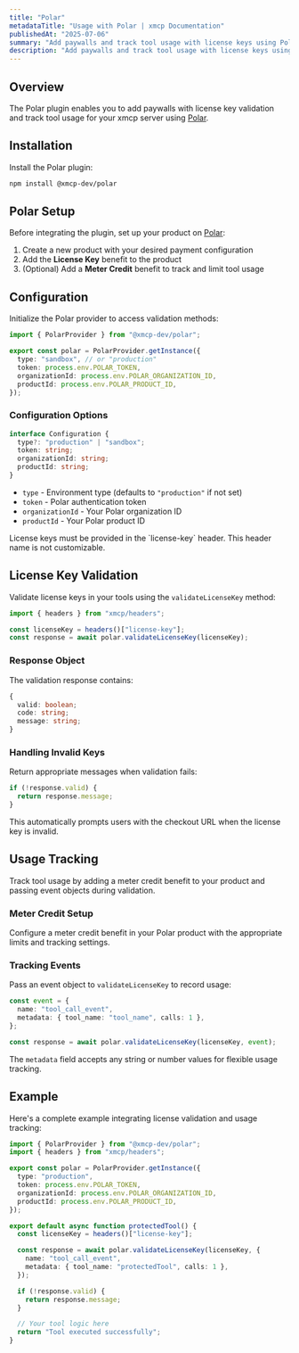 ```yaml
---
title: "Polar"
metadataTitle: "Usage with Polar | xmcp Documentation"
publishedAt: "2025-07-06"
summary: "Add paywalls and track tool usage with license keys using Polar"
description: "Add paywalls and track tool usage with license keys using Polar"
---
```


## Overview

The Polar plugin enables you to add paywalls with license key validation and track tool usage for your xmcp server using [Polar](https://polar.sh/).

## Installation

Install the Polar plugin:

```bash
npm install @xmcp-dev/polar
```

## Polar Setup

Before integrating the plugin, set up your product on [Polar](https://polar.sh/):

1. Create a new product with your desired payment configuration
2. Add the **License Key** benefit to the product
3. (Optional) Add a **Meter Credit** benefit to track and limit tool usage

## Configuration

Initialize the Polar provider to access validation methods:

```typescript
import { PolarProvider } from "@xmcp-dev/polar";

export const polar = PolarProvider.getInstance({
  type: "sandbox", // or "production"
  token: process.env.POLAR_TOKEN,
  organizationId: process.env.POLAR_ORGANIZATION_ID,
  productId: process.env.POLAR_PRODUCT_ID,
});
```

### Configuration Options

```typescript
interface Configuration {
  type?: "production" | "sandbox";
  token: string;
  organizationId: string;
  productId: string;
}
```

- `type` - Environment type (defaults to `"production"` if not set)
- `token` - Polar authentication token
- `organizationId` - Your Polar organization ID
- `productId` - Your Polar product ID

<Callout variant="info">
  License keys must be provided in the `license-key` header. This header name is
  not customizable.
</Callout>

## License Key Validation

Validate license keys in your tools using the `validateLicenseKey` method:

```typescript
import { headers } from "xmcp/headers";

const licenseKey = headers()["license-key"];
const response = await polar.validateLicenseKey(licenseKey);
```

### Response Object

The validation response contains:

```typescript
{
  valid: boolean;
  code: string;
  message: string;
}
```

### Handling Invalid Keys

Return appropriate messages when validation fails:

```typescript
if (!response.valid) {
  return response.message;
}
```

This automatically prompts users with the checkout URL when the license key is invalid.

## Usage Tracking

Track tool usage by adding a meter credit benefit to your product and passing event objects during validation.

### Meter Credit Setup

Configure a meter credit benefit in your Polar product with the appropriate limits and tracking settings.

### Tracking Events

Pass an event object to `validateLicenseKey` to record usage:

```typescript
const event = {
  name: "tool_call_event",
  metadata: { tool_name: "tool_name", calls: 1 },
};

const response = await polar.validateLicenseKey(licenseKey, event);
```

The `metadata` field accepts any string or number values for flexible usage tracking.

## Example

Here's a complete example integrating license validation and usage tracking:

```typescript
import { PolarProvider } from "@xmcp-dev/polar";
import { headers } from "xmcp/headers";

export const polar = PolarProvider.getInstance({
  type: "production",
  token: process.env.POLAR_TOKEN,
  organizationId: process.env.POLAR_ORGANIZATION_ID,
  productId: process.env.POLAR_PRODUCT_ID,
});

export default async function protectedTool() {
  const licenseKey = headers()["license-key"];

  const response = await polar.validateLicenseKey(licenseKey, {
    name: "tool_call_event",
    metadata: { tool_name: "protectedTool", calls: 1 },
  });

  if (!response.valid) {
    return response.message;
  }

  // Your tool logic here
  return "Tool executed successfully";
}
```
